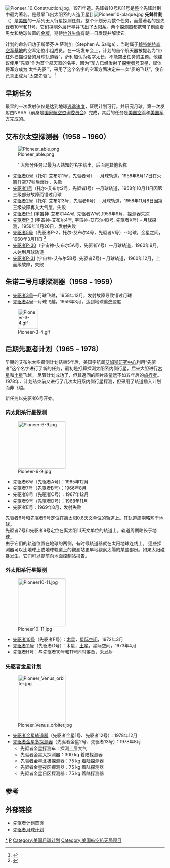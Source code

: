 {{noteTA
|T=zh-hans:先鋒計劃;zh-hk:先鋒計劃;zh-tw:先鋒計劃;
|G1=Rocket
}}
[[File:Pioneer_10_Construction.jpg|thumb]]，1971年造。先鋒者10号和11号是整个先鋒計劃中最为著名。是最早飞出太阳系的人造卫星]]
[[File:Pioneer10-plaque.jpg|thumb]]
'''先鋒計劃'''（{{lang-en|Pioneer program}}）是[[美国|美国]]的一系列无人行星探测任务。整个计划分为数个任务，而最著名的是先鋒者10号和11号，它们探测外层行星并飞出了[[太阳系|太阳系]]。两个探测器都携带了刻画着男女和地球位置的[[先驅者鍍金鋁板|金版]]，期待[[地外生命|地外生命]]有朝一日发现并解读它。

计划的命名归功于斯蒂芬·A·萨利加（Stephen A. Saliga），当时属于[[赖特帕特森空军基地|赖特帕特森空军基地]]的空军定位小组成员。在一场发布会上，计划的首个航天器被提名为“带红外扫描设备的月球轨道器”，萨利加认为名字太长，不能突出任务的主题。他建议使用“先驱”作为首个航天器的名字，因为“军方已经发射了[[探索者计划|探索者号]]卫星，媒体将军方成为‘太空先驱’”，采用了这个名字的空军方面决定来一次“质的飞跃”，使自己真正成为“太空先驱”。 <ref>{{cite web | url = http://history.nasa.gov/SP-4402/ch3.htm#88 | title = Origins of NASA Names | accessdate = 2006-10-16 | work = NASA History | publisher = www.history.nasa.gov | archive-date = 2017-12-25 | archive-url = https://web.archive.org/web/20171225233041/https://history.nasa.gov/SP-4402/ch3.htm#88 | dead-url = no }}</ref>

== 早期任务 ==
最早的一次发射仅仅是达到地球[[逃逸速度|逃逸速度]]，证明计划可行。并研究月球。第一次发射由NASA（前身是[[国家航空咨询委员会|国家航空咨询委员会]]）完成，其后的任务是[[美国空军|美国空军]]和[[美国军方|美国军方]]完成的。

== 艾布尔太空探测器（1958﹣1960） ==
[[File:Pioneer_able.png|thumb]]

:''大部分任务以最为人熟知的名字给出，后面是其他名称

* [[先驱者0号|先驱者0号]]（托尔-艾布尔1号，先驱者号） --月球轨道，1958年8月17日在火箭升空77秒后爆炸，失败
* [[先驱者1号|先驱者1号]]（托尔-艾布尔2号，先驱者I号）--月球轨道，1958年10月11日因第三级部分故障而错过月球
* [[先驱者2号|先驱者2号]]（托尔-艾布尔3号，先驱者II号）--月球轨道，1958年11月8日因第三级故障再入大气层，失败
* [[先驱者P-1|先驱者P-1]] (宇宙神-艾布尔4A号, 先驱者W号),1959年9月，探测器失踪
* [[先驱者P-3|先驱者P-3]] (宇宙神-艾布尔4号, 宇宙神-艾布尔4B号, 先驱者X号) – 月球探测，1959年11月26日，发射失败
* [[先驱者5号|先驱者5号]]（先驱者P-2，托尔-艾布尔4号，先驱者V号）--地球，金星之间，1960年3月11日 <ref>{{cite web | url = http://www.hq.nasa.gov/office/pao/History/Timeline/1960.html | title = Aeronautics and Astronautics Chronology, 1960 | publisher = NASA | accessdate = 2009-08-20 | archive-date = 2019-01-26 | archive-url = https://web.archive.org/web/20190126062243/https://www.hq.nasa.gov/office/pao/History/Timeline/1960.html | dead-url = no }}</ref>
* [[先驱者P-30|先驱者P-30]]（宇宙神-艾布尔5A号，先驱者Y号）--月球轨道，1960年9月，未达到月球轨道
* [[先驱者P-31|先驱者P-31]] (宇宙神-艾布尔5B号, 先驱者Z号) – 月球轨道，1960年12月，上面级故障，失败

== 朱诺二号月球探测器（1958﹣1959） ==
* [[先驱者3号|先驱者3号]]—月球飞越，1958年12月，发射故障导致错过月球
* [[先驱者4号|先驱者4号]]—月球飞越，1959年3月，达到地球逃逸速度
[[File:Pioneer-3-4.gif|64px]]

== 后期先驱者计划（1965﹣1978） ==

早期的艾布尔太空探测计划结束5年后，美国宇航局[[艾姆斯研究中心|艾姆斯研究中心]]利用“先驱者”这个名字进行了新的任务，最初是打算探测太阳系内侧行星，后来大胆进行[[木星|木星]]和[[土星|土星]]飞越。 尽管计划成功了，但其返回的图片质量远不如五年后的[[旅行者计划|旅行者]]。 1978年．计划结束前又进行了几次太阳系内侧行星探测，但采用了轨道插入计划而非飞越。

新任务以先驱者6号开始。

=== 内太阳系行星探测 ===
[[File:Pioneer-6-9.jpg|150px]]
* 先驱者6号（先驱者A号）：1965年12月
* 先驱者7号（先驱者B号）：1966年8月
* 先驱者8号（先驱者C号）：1967年12月
* 先驱者9号（先驱者D号）：1968年11月
* 先驱者E号：1969年8月，发射失败
先驱者6号和先驱者9号定位在离太阳0.8[[天文单位|天文单位]]的轨道上。其轨道周期略短于地球。<br />
先驱者7号和先驱者8号定位在离太阳1.1天文单位的轨道上。轨道周期略长于地球。<br />
由于它们的轨道位置在地球的两侧，有时候轨道器就在太阳地球连线上。 這些探測器可以比地球上或地球軌道上的觀測站更早地觀察太陽的某些部份。如果太阳磁暴发生，它们可以提前向地面控制站报告。

=== 外太阳系行星探测 ===
[[File:Pioneer10-11.jpg|150px]]
* [[先驱者10号|先驱者10号]]（先驱者F号）：[[木星|木星]]，[[星际空间|星际空间]]，1972年3月
* [[先驱者11号|先驱者11号]]（先驱者G号）：木星，[[土星|土星]]，星际空间，1973年4月
* [[先驱者H号|先驱者H号]]：与先驱者10号和11号同时筹备，未发射

=== 先驱者金星计划 ===
[[File:Pioneer_Venus_orbiter.jpg|150px]]
* [[先驱者金星计划|先驱者金星轨道器]]（先驱者金星1号、先驱者12号）：1978年12月
* [[先驱者金星计划|先驱者金星多探测器]]（先驱者金星2号、先驱者13号）：1978年8月
** 先驱者金星探测车：探测上层大气
** 先驱者金星大探测器：300 kg 着陆探测器
** 先驱者金星北极探测器：75 kg 着陆探测器
** 先驱者金星夜区探测器：75 kg 着陆探测器
** 先驱者金星日区探测器：75 kg 着陆探测器

== 参考 ==
{{reflist}}
== 外部链接 ==
{{commonscat|Pioneer missions}}
* [https://web.archive.org/web/20060101001205/http://spaceprojects.arc.nasa.gov/Space_Projects/pioneer/PNhome.html 先驱者计划首页]
* [http://solarsystem.nasa.gov/missions/profile.cfm?MCode=Pioneer_Moon 先驱者月球计划]{{Wayback|url=http://solarsystem.nasa.gov/missions/profile.cfm?MCode=Pioneer_Moon |date=20071017210114 }}

{{Pioneer program|before=无|after=[[旅行者计划|旅行者计划]]}}

{{月球任務}}
{{美国航空航天局太空计划}}
[[Category:先驱者系列|*]]
[[Category:空间探测器|P]]
[[Category:美国月球计划|Category:美国月球计划]]
[[Category:美国航空航天局项目|Category:美国航空航天局项目]]